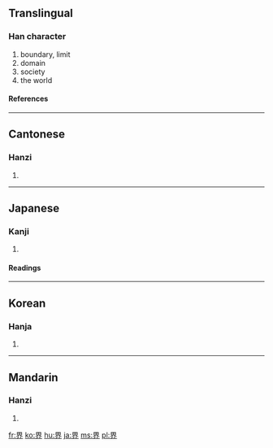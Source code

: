 {{see|畍}}<!-- may be replaced by zh-forms -->

==Translingual==
===Han character===
{{Han char|rn=102|rad=田|as=04|sn=9|four=4612<sub>8</sub>|canj=田人中中 (WOLL)}}
# boundary, limit
# domain
# society
# the world
====References====
{{Han ref|kx=0760.180|dkj=21775|dj=1170.110|hdz=42534.020|uh=754C|ud=30028|bh=ACC9|bd=44233}}
----
==Cantonese==
===Hanzi===
{{yue-hanzi|jyut=|y=gaai3}}
# {{defn|Cantonese}}
----
==Japanese==
===Kanji===
{{ja-kanji|grade=3|rs=田04}}
# {{defn|Japanese}}
====Readings====
{{ja-readings|on=[[かい]] (kai)|kun=[[さかい]] (sakai)}}
----
==Korean==
===Hanja===
{{ko-hanja|hangeul=계|eumhun=|rv=gye|mr=kye|y=kyey}}
# {{defn|Korean}}
----
==Mandarin==
===Hanzi===
{{cmn-hanzi|pin=[[jiè]] ([[jie4]])|wg=chieh<sup>4</sup>}}
# {{defn|Mandarin}}

[[fr:界]]
[[ko:界]]
[[hu:界]]
[[ja:界]]
[[ms:界]]
[[pl:界]]